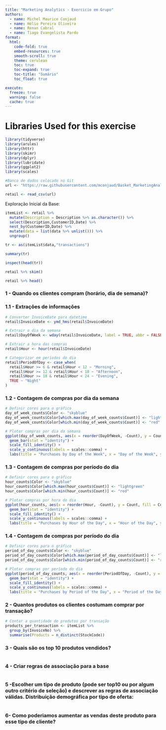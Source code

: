 ```yaml
---
title: "Marketing Analytics - Exercicio em Grupo"
authors:
  - name: Michel Maurice Conjaud
  - name: Hélio Pereira Oliveira
  - name: Renan Cabral
  - name: Tiago Evangelista Pardo
format:
  html:
    code-fold: true
    embed-resources: true
    smooth-scroll: true
    theme: cerulean
    toc: true
    toc-expand: true
    toc-title: "Sumário"
    toc_float: true

execute:
  freeze: true
  warning: false
  cache: true
---
```


# Libraries Used for this exercise

```r
library(tidyverse)
library(arules)
library(httr)
library(skimr)
library(dplyr)
library(lubridate)
library(ggplot2)
library(scales)
```



```r
#Banco de dados colocado no Git
url <- "https://raw.githubusercontent.com/mconjaud/Basket_MarketingAnalytics/main/retail.csv"

retail <- read_csv(url)
```

Exploração Inicial da Base:

```r
itemList <- retail %>%
  mutate(Description = Description %>% as.character()) %>% 
  select(Description,CustomerID,Date) %>% 
  nest_by(CustomerID,Date) %>% 
  mutate(data = list(data %>% unlist())) %>% 
  ungroup()

tr <- as(itemList$data,"transactions")

summary(tr)

inspect(head(tr))

```


```r
retail %>% skim()
```

```r
retail %>% head()
```

### 1 - Quando os clientes compram (horário, dia de semana)?

### 1.1 - Extrações de informações

```r
# Converter InvoiceDate para datetime
retail$InvoiceDate <- ymd_hms(retail$InvoiceDate)

# Extrair o dia da semana
retail$DayOfWeek <- wday(retail$InvoiceDate, label = TRUE, abbr = FALSE)

# Extrair a hora das compras
retail$Hour <- hour(retail$InvoiceDate)

# Categorizar em períodos do dia
retail$PeriodOfDay <- case_when(
  retail$Hour >= 6 & retail$Hour < 12 ~ "Morning",
  retail$Hour >= 12 & retail$Hour < 18 ~ "Afternoon",
  retail$Hour >= 18 & retail$Hour < 24 ~ "Evening",
  TRUE ~ "Night"
)
```

### 1.2 - Contagem de compras por dia da semana

```r
# Definir cores para o gráfico
day_of_week_counts$Color <- "skyblue"
day_of_week_counts$Color[which.max(day_of_week_counts$Count)] <- "lightgreen"
day_of_week_counts$Color[which.min(day_of_week_counts$Count)] <- "red"

# Plotar compras por dia da semana
ggplot(day_of_week_counts, aes(x = reorder(DayOfWeek, -Count), y = Count, fill = Color)) +
  geom_bar(stat = "identity") +
  scale_fill_identity() +
  scale_y_continuous(labels = scales::comma) +
  labs(title = "Purchases by Day of the Week", x = "Day of the Week", y = "Number of Purchases (in thousands)")
```

### 1.3 - Contagem de compras por período do dia

```r
# Definir cores para o gráfico
hour_counts$Color <- "skyblue"
hour_counts$Color[which.max(hour_counts$Count)] <- "lightgreen"
hour_counts$Color[which.min(hour_counts$Count)] <- "red"

# Plotar compras por hora do dia
ggplot(hour_counts, aes(x = reorder(Hour, -Count), y = Count, fill = Color)) +
  geom_bar(stat = "identity") +
  scale_fill_identity() +
  scale_y_continuous(labels = scales::comma) +
  labs(title = "Purchases by Hour of the Day", x = "Hour of the Day", y = "Number of Purchases (in thousands)")


```

### 1.4 - Contagem de compras por período do dia

```r
# Definir cores para o gráfico
period_of_day_counts$Color <- "skyblue"
period_of_day_counts$Color[which.max(period_of_day_counts$Count)] <- "lightgreen"
period_of_day_counts$Color[which.min(period_of_day_counts$Count)] <- "red"

# Plotar compras por período do dia
ggplot(period_of_day_counts, aes(x = reorder(PeriodOfDay, -Count), y = Count, fill = Color)) +
  geom_bar(stat = "identity") +
  scale_fill_identity() +
  scale_y_continuous(labels = scales::comma) +
  labs(title = "Purchases by Period of the Day", x = "Period of the Day", y = "Number of Purchases (in thousands)")

```

### 2 - Quantos produtos os clientes costumam comprar por transação?

```r
# Contar a quantidade de produtos por transação
products_per_transaction <- itemList %>%
  group_by(InvoiceNo) %>%
  summarise(Products = n_distinct(StockCode))
```

### 3 - Quais são os top 10 produtos vendidos?

```r

```

### 4 - Criar regras de associação para a base

```r

```

### 5 -Escolher um tipo de produto (pode ser top10 ou por algum outro critério de seleção) e descrever as regras de associação válidas. Distribuição demográfica por tipo de oferta:

```r

```

### 6- Como poderiamos aumentar as vendas deste produto para esse tipo de cliente?

```r

```

